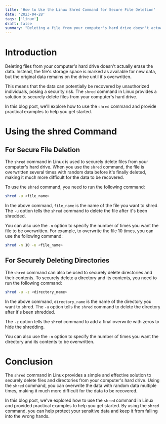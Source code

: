 ```yaml
---
title: 'How to Use the Linux Shred Command for Secure File Deletion'
date: '2023-04-28'
tags: ['linux']
draft: false
summary: "Deleting a file from your computer's hard drive doesn't actually erase the data, leaving it open to recovery by unauthorized individuals. The Linux `shred` command provides a simple and effective solution to securely delete files from your computer's hard drive. In this article, we'll explore how to use the `shred` command in Linux and provide practical examples to help you get started."
---
```


# Introduction

Deleting files from your computer's hard drive doesn't actually erase the data. Instead, the file's storage space is marked as available for new data, but the original data remains on the drive until it's overwritten.

This means that the data can potentially be recovered by unauthorized individuals, posing a security risk. The `shred` command in Linux provides a solution to securely delete files from your computer's hard drive.

In this blog post, we'll explore how to use the `shred` command and provide practical examples to help you get started.

# Using the shred Command

## For Secure File Deletion

The `shred` command in Linux is used to securely delete files from your computer's hard drive. When you use the `shred` command, the file is overwritten several times with random data before it's finally deleted, making it much more difficult for the data to be recovered.

To use the `shred` command, you need to run the following command:

```bash
shred -u <file_name>
```

In the above command, `file_name` is the name of the file you want to shred. The `-u` option tells the `shred` command to delete the file after it's been shredded.

You can also use the `-n` option to specify the number of times you want the file to be overwritten. For example, to overwrite the file 10 times, you can use the following command:

```bash
shred -n 10 -u <file_name>
```

## For Securely Deleting Directories

The `shred` command can also be used to securely delete directories and their contents. To securely delete a directory and its contents, you need to run the following command:

```bash
shred -u -z <directory_name>
```

In the above command, `directory_name` is the name of the directory you want to shred. The `-u` option tells the `shred` command to delete the directory after it's been shredded.

The `-z` option tells the `shred` command to add a final overwrite with zeros to hide the shredding.

You can also use the `-n` option to specify the number of times you want the directory and its contents to be overwritten.

# Conclusion

The `shred` command in Linux provides a simple and effective solution to securely delete files and directories from your computer's hard drive. Using the `shred` command, you can overwrite the data with random data multiple times, making it much more difficult for the data to be recovered.

In this blog post, we've explored how to use the `shred` command in Linux and provided practical examples to help you get started. By using the `shred` command, you can help protect your sensitive data and keep it from falling into the wrong hands.
